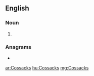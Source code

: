 {{also|cossacks}}
==English==

===Noun===
{{head|en|noun plural form}}

# {{plural of|Cossack|lang=en}}

===Anagrams===
* {{l|en|cassocks}}

[[ar:Cossacks]]
[[hu:Cossacks]]
[[mg:Cossacks]]